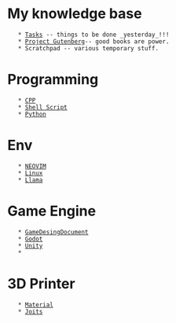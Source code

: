 = My knowledge base =
    * [[Tasks]] -- things to be done _yesterday_!!!
    * [[Project Gutenberg]]-- good books are power.
    * Scratchpad -- various temporary stuff.
=Programming=
    * [[CPP]]
    * [[Shell Script]]
    * [[Python]]
=Env=
    * [[NEOVIM]]
    * [[Linux]]
    * [[Llama]]
=Game Engine=
    * [[GameDesingDocument]]
    * [[Godot]]
    * [[Unity]]
    * 
= 3D Printer =
    * [[Material]]
    * [[Joits]]
